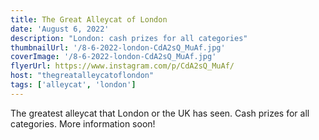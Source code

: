 ```yaml
---
title: The Great Alleycat of London
date: 'August 6, 2022'
description: "London: cash prizes for all categories"
thumbnailUrl: '/8-6-2022-london-CdA2sQ_MuAf.jpg'
coverImage: '/8-6-2022-london-CdA2sQ_MuAf.jpg'
flyerUrl: https://www.instagram.com/p/CdA2sQ_MuAf/
host: "thegreatalleycatoflondon"
tags: ['alleycat', 'london']
---
```


<div>
  The greatest alleycat that London or the UK has seen. Cash prizes for all categories. More information soon!
</div>


